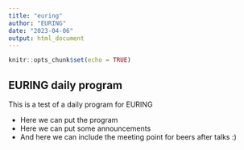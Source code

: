```yaml
---
title: "euring"
author: "EURING"
date: "2023-04-06"
output: html_document
---
```


```r
knitr::opts_chunk$set(echo = TRUE)
```

## EURING daily program

This is a test of a daily program for EURING

- Here we can put the program
- Here we can put some announcements
- And here we can include the meeting point for beers after talks :)